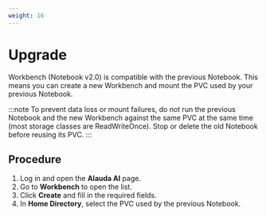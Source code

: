 ```yaml
---
weight: 16
---
```


# Upgrade

Workbench (Notebook v2.0) is compatible with the previous Notebook. This means you can create a new Workbench and mount the PVC used by your previous Notebook.

:::note
To prevent data loss or mount failures, do not run the previous Notebook and the new Workbench against the same PVC at the same time (most storage classes are ReadWriteOnce). Stop or delete the old Notebook before reusing its PVC.
:::

## Procedure

1. Log in and open the **Alauda AI** page.
2. Go to **Workbench** to open the list.
3. Click **Create** and fill in the required fields.
4. In **Home Directory**, select the PVC used by the previous Notebook.
